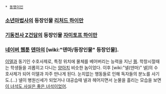  * [[동명이인]]

=== [[소년마법사]]의 등장인물 [[리처드 하이만]] ===
=== [[기동전사 Z건담]]의 등장인물 [[자미토프 하이만]] ===
=== [[네이버 웹툰]] [[덴마]]의 [wiki:"덴마/등장인물" 등장인물]. ===
[[이델]]과 동기인 수호사제로, 특정 위치에 물체를 베어버리는 능력을 지닌 [[퀑]]. 학창시절때는 학생들을 괴롭히고 다니는 [[양아치]] 비슷한 놈이었다. 이후 [wiki:"넬(덴마)" 넬]의 수호사제가 되어 이델과 자주 만나게 된다. 눈치없는 행동들로 인해 독자들의 분노를 사기도.(...) 넬이 병원신세가 되었거나 대공습때 넬과 헤어지면서 눈물을 흘리는 모습을 보면 [[이 녀석도 사실은 좋은 녀석이었어]].
